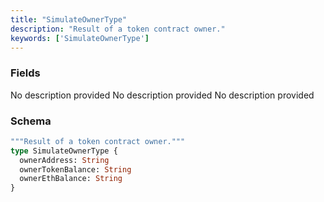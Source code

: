```yaml
---
title: "SimulateOwnerType"
description: "Result of a token contract owner."
keywords: ['SimulateOwnerType']
---
```


### Fields

<ResponseField name="ownerAddress" type="String">
  No description provided
</ResponseField>

<ResponseField name="ownerTokenBalance" type="String">
  No description provided
</ResponseField>

<ResponseField name="ownerEthBalance" type="String">
  No description provided
</ResponseField>

### Schema


```graphql 
"""Result of a token contract owner."""
type SimulateOwnerType {
  ownerAddress: String
  ownerTokenBalance: String
  ownerEthBalance: String
}
```
